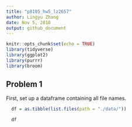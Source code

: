 ```yaml
---
title: "p8105_hw5_lz2657"
author: Lingyu Zhang
date: Nov 5, 2018
output: github_document
---
```


```r
knitr::opts_chunk$set(echo = TRUE)
library(tidyverse)
library(ggplot2)
library(purrr)
library(broom)
```

## Problem 1

First, set up a dataframe containing all file names.

```r
  df = as.tibble(list.files(path = "./data/"))

  df
```
